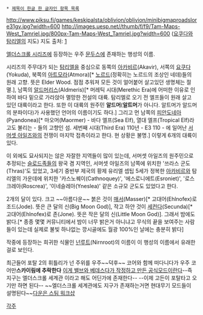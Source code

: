  * [[제목이 한글 한 글자인 항목 목록]]

http://www.piksu.fi/games/keskipalsta/oblivion/oblivion/minibigmaproadslore31gv.jpg?width=600
http://images.uesp.net//thumb/f/f9/Tam-Maps-West_Tamriel.jpg/800px-Tam-Maps-West_Tamriel.jpg?width=600
([[요쿠다]]와 [[탐리엘]]의 지도)
지도 출처: [http://www.uesp.net]

[[엘더스크롤 시리즈]]에 등장하는 우주 [[문두스]]에 존재하는 행성의 이름. 

시리즈의 주무대가 되는 [[탐리엘]]을 중심으로 동쪽의 [[아카비르]](Akavir), 서쪽의 [[요쿠다]](Yokuda), 북쪽의 [[아트모라]](Atmora)[* [[노르드]](정확히는 노르드의 조상인 네데)들의 원래 고향. 뜻은 Elder Wood. 점점 추워져 모든 것이 얼어붙어 살고있던 생명체는 절멸.], 남쪽의 [[알드머리스]](Aldmeris)[* 머레틱 시대(Merethic Era)에 어떠한 이유로 인하여 바다 밑으로 가라앉아 멸망한 전설의 대륙. 탐리엘로 오기 전 엘프들이 원래 살고 있던 대륙이라고 한다. 또한 이 대륙의 원주민 '''알드머'''('''알트머'''가 아니다. 알트머가 알드머의 분파이다)가 사용했던 언어의 이름이기도 하다.] 그리고 먼 남쪽의 [[피안도네아]](Pyandonea)[* 마오머(Maormer) - 바다 엘프(Sea Elf), 열대 엘프(Tropical Elf)라고도 불리는 - 들의 고향인 섬. 세번째 시대(Third Era) 110년 - E3 110 - 에 일어난 [[서머셋 아일즈]]와의 전쟁이 마지막 접촉이라고 한다. 현 상황은 불명.] 이렇게 6개의 대륙이 있다.

이 외에도 묘사되지는 않은 자잘한 지역들이 많이 있는데, 서머셋 아일즈의 원주민으로 추정되는 [[슬로드]]족들의 왕국 겸 지역인, 서머셋 아일즈의 남쪽에 위치한 '쓰라스 군도(Thras)'도 있었고, 3세기 중반부 제국의 황제 유리엘 셉팁 5세가 정복한 [[아카비르]]와 탐리엘의 가운데에 위치한 '카스노퀘이(Cathnoquey)', '에스로니에트(Esroniet)', '로스크레아(Roscrea)', '이네슬레아(Yneslea)' 같은 소규모 군도도 있었다고 한다.

2개의 달이 있다. 크고 ~~아름다운~~ 붉은 것이 [[매서]](Masser)[* 고대어(Ehlnofex)로 조드(Jode). 뜻은 큰 달의 신(Big Moon God)], 작고 하얀 것이 [[세컨다]](Secunda)[* 고대어(Ehlnofex)로 존(Jone). 뜻은 작은 달의 신(Little Moon God)]. 그래서 밤에도 밝다.[* 종종 몇몇 커뮤니티에서 밤이 너무 밝은거 아니냐고 무식의 끝을 보여주는 사람들이 있는데 실제로 불빛 하나없는 깡시골에도 월광 100%인 날에는 충분히 밝다] 

작중에 등장하는 희귀한 식물인 [[넌루트]](Nirnroot)의 이름이 이 행성의 이름에서 유래한 걸로 보인다.

{{{#!html
<iframe width="500" height="408" src="http://serviceapi.nmv.naver.com/flash/convertIframeTag.nhn?vid=4C848316813A9794311C90C0CBD84994C11F&outKey=V126b39500916968ad89b04cc676647dae467d3db7341f049e03304cc676647dae467" frameborder="no" scrolling="no"></iframe>
}}} 

최근들어 포탈 2의 휘틀리가 넌 주위를 우주~~덕후~~ 코어와 함께 떠다니다가 우주 코어만'''스카이림에 추락한다''' [http://blog.naver.com/kubin950212?Redirect=Log&logNo=30130861743 이게 밸브와 베데스다가 작정하고 만든 공식모드이란다]--즉 지구는 엘더스크롤 세계관 이라고 해도 어딘가에 존재한다-- --이제 고든이 포탈타고 오기만 하면 된다-- ~~엘더스크롤 세계관에도 지구가 존재하는거면 현대무기 모드들이 설명된다~~[http://steamcommunity.com/sharedfiles/filedetails/?id=7375 다운은 스팀 워크샵]



[[각주]]

